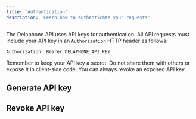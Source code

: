 ```yaml
---
title: 'Authentication'
description: 'Learn how to authenticate your requests'
---
```


The Delaphone API uses API keys for authentication. All API requests must include your API key in an `Authorization` HTTP header as follows:
```text
Authorization: Bearer DELAPHONE_API_KEY
```

<Warning>
    Remember to keep your API key a secret. Do not share them with others or expose it in client-side code.
    You can always revoke an exposed API key.
</Warning>

## Generate API key

## Revoke API key


